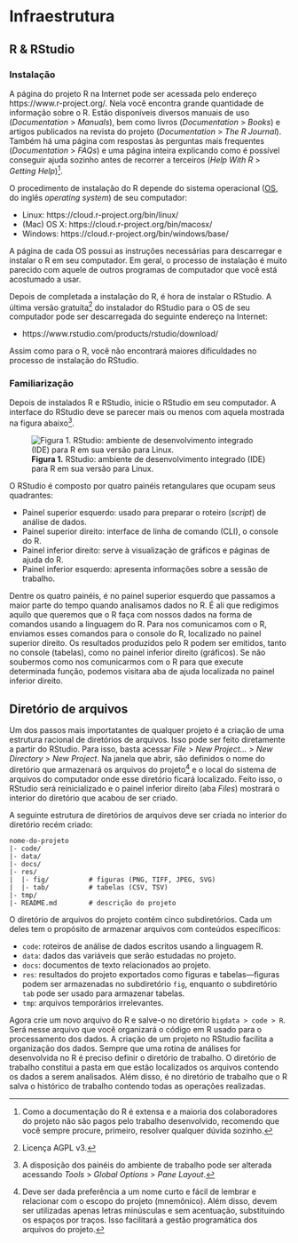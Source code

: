 # Infraestrutura

## R & RStudio

### Instalação

A página do projeto R na Internet pode ser acessada pelo endereço https://www.r-project.org/. Nela você encontra grande quantidade de informação sobre o R. Estão disponíveis diversos manuais de uso (_Documentation_ > _Manuals_), bem como livros (_Documentation_ > _Books_) e artigos publicados na revista do projeto (_Documentation_ > _The R Journal_). Também há uma página com respostas às perguntas mais frequentes (_Documentation_ > _FAQs_) e uma página inteira explicando como é possível conseguir ajuda sozinho antes de recorrer a terceiros (_Help With R_ > _Getting Help_)[^ajuda].

[^ajuda]: Como a documentação do R é extensa e a maioria dos colaboradores do projeto não são pagos pelo trabalho desenvolvido, recomendo que você sempre procure, primeiro, resolver qualquer dúvida sozinho.

O procedimento de instalação do R depende do sistema operacional ([OS][os], do inglês *operating system*) de seu computador:

[os]: https://en.wikipedia.org/wiki/Operating_system

* Linux: https://cloud.r-project.org/bin/linux/
* (Mac) OS X: https://cloud.r-project.org/bin/macosx/
* Windows: https://cloud.r-project.org/bin/windows/base/

A página de cada OS possui as instruções necessárias para descarregar e instalar o R em seu computador. Em geral, o processo de instalação é muito parecido com aquele de outros programas de computador que você está acostumado a usar.

Depois de completada a instalação do R, é hora de instalar o RStudio. A última versão gratuíta[^rstudio] do instalador do RStudio para o OS de seu computador pode ser descarregada do seguinte endereço na Internet:

[^rstudio]: Licença AGPL v3.

* https://www.rstudio.com/products/rstudio/download/

Assim como para o R, você não encontrará maiores dificuldades no processo de instalação do RStudio.

### Familiarização

Depois de instalados R e RStudio, inicie o RStudio em seu computador. A interface do RStudio deve se parecer mais ou menos com aquela mostrada na figura abaixo[^panes].

[^panes]: A disposição dos painéis do ambiente de trabalho pode ser alterada acessando _Tools_ > _Global Options_ > _Pane Layout_.

![__Figura 1.__ RStudio: ambiente de desenvolvimento integrado (IDE) para R em sua versão para Linux.](img/rstudio.png)

O RStudio é composto por quatro painéis retangulares que ocupam seus quadrantes:

* Painel superior esquerdo: usado para preparar o roteiro (_script_) de análise de dados.
* Painel superior direito: interface de linha de comando (CLI), o console do R.
* Painel inferior direito: serve à visualização de gráficos e páginas de ajuda do R.
* Painel inferior esquerdo: apresenta informações sobre a sessão de trabalho.

Dentre os quatro painéis, é no painel superior esquerdo que passamos a maior parte do tempo quando analisamos dados no R. É ali que redigimos aquilo que queremos que o R faça com nossos dados na forma de comandos usando a linguagem do R. Para nos comunicamos com o R, enviamos esses comandos para o console do R, localizado no painel superior direito. Os resultados produzidos pelo R podem ser emitidos, tanto no console (tabelas), como no painel inferior direito (gráficos). Se não soubermos como nos comunicarmos com o R para que execute determinada função, podemos visitara aba de ajuda localizada no painel inferior direito.

## Diretório de arquivos

Um dos passos mais importatantes de qualquer projeto é a criação de uma estrutura racional de diretórios de arquivos. Isso pode ser feito diretamente a partir do RStudio. Para isso, basta acessar _File_ > _New Project..._ > _New Directory_ > _New Project_. Na janela que abrir, são definidos o nome do diretório que armazenará os arquivos do projeto[^nome] e o local do sistema de arquivos do computador onde esse diretório ficará localizado. Feito isso, o RStudio será reinicializado e o painel inferior direito (aba _Files_) mostrará o interior do diretório que acabou de ser criado.

[^nome]: Deve ser dada preferência a um nome curto e fácil de lembrar e relacionar com o escopo do projeto (mnemônico). Além disso, devem ser utilizadas apenas letras minúsculas e sem acentuação, substituindo os espaços por traços. Isso facilitará a gestão programática dos arquivos do projeto.

A seguinte estrutura de diretórios de arquivos deve ser criada no interior do diretório recém criado:

```
nome-do-projeto
|- code/
|- data/
|- docs/
|- res/
|  |- fig/          # figuras (PNG, TIFF, JPEG, SVG)
|  |- tab/          # tabelas (CSV, TSV)
|- tmp/
|- README.md        # descrição do projeto
```

O diretório de arquivos do projeto contém cinco subdiretórios. Cada um deles tem o propósito de armazenar arquivos com conteúdos específicos:

* `code`: roteiros de análise de dados escritos usando a linguagem R.
* `data`: dados das variáveis que serão estudadas no projeto.
* `docs`: documentos de texto relacionados ao projeto.
* `res`: resultados do projeto exportados como figuras e tabelas—figuras podem ser armazenadas no subdiretório `fig`, enquanto o subdiretório `tab` pode ser usado para armazenar tabelas.
* `tmp`: arquivos temporários irrelevantes.




Agora crie um novo arquivo do R e
salve-o no diretório `bigdata > code > R`. Será nesse arquivo que você organizará o código em R usado para o
processamento dos dados. A criação de um projeto no RStudio facilita a organização dos dados.
Sempre que uma rotina de análises for desenvolvida no R é preciso definir o diretório de trabalho. O diretório
de trabalho constitui a pasta em que estão localizados os arquivos contendo os dados a serem analisados. Além 
disso, é no diretório de trabalho que o R salva o histórico de trabalho contendo todas as operações realizadas.
